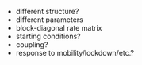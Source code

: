 
* different structure?
* different parameters
* block-diagonal rate matrix
* starting conditions?
* coupling?
* response to mobility/lockdown/etc.?
